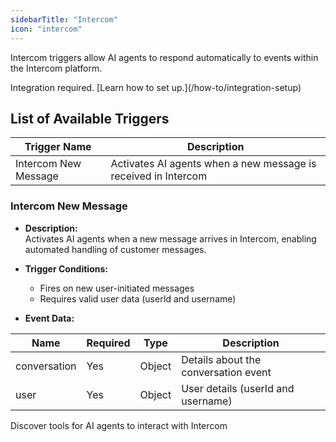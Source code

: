 ```yaml
---
sidebarTitle: "Intercom"
icon: "intercom"
---
```


Intercom triggers allow AI agents to respond automatically to events within the Intercom platform.

<Note>
  Integration required. [Learn how to set up.](/how-to/integration-setup)
</Note>

## List of Available Triggers

| Trigger Name         | Description                                                    |
| -------------------- | -------------------------------------------------------------- |
| Intercom New Message | Activates AI agents when a new message is received in Intercom |

### Intercom New Message

- **Description:**  
  Activates AI agents when a new message arrives in Intercom, enabling automated handling of customer messages.

- **Trigger Conditions:**

  - Fires on new user-initiated messages
  - Requires valid user data (userId and username)

- **Event Data:**

| Name         | Required | Type   | Description                          |
| ------------ | -------- | ------ | ------------------------------------ |
| conversation | Yes      | Object | Details about the conversation event |
| user         | Yes      | Object | User details (userId and username)   |

<Card title="Explore Intercom Tools" icon="wrench" href="/tools/intercom-tools">
  Discover tools for AI agents to interact with Intercom
</Card>
